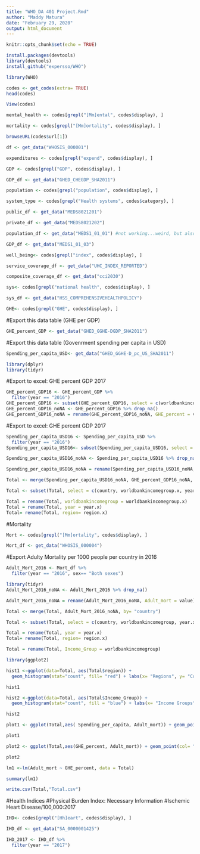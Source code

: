 ```yaml
---
title: "WHO_DA 401 Project.Rmd"
author: "Maddy Matura"
date: "February 29, 2020"
output: html_document
---
```


```r
knitr::opts_chunk$set(echo = TRUE)
```

```r
install.packages(devtools)
library(devtools)
install_github("expersso/WHO")
```

```r
library(WHO)

```

```r
codes <- get_codes(extra= TRUE)
head(codes)
```

```r
View(codes)
```

```r
mental_health <- codes[grepl("[Mm]ental", codes$display), ]
```

```r
mortality <- codes[grepl("[Mm]ortality", codes$display), ]
```

```r
browseURL(codes$url[1])
```

```r
df <- get_data("WHOSIS_000001")
```

```r
expenditures <- codes[grepl("expend", codes$display), ]
```

```r
GDP <- codes[grepl("GDP", codes$display), ]
```

```r
GDP_df <- get_data("GHED_CHEGDP_SHA2011")
```

```r
population <- codes[grepl("population", codes$display), ]
```

```r
system_type <- codes[grepl("Health systems", codes$category), ]
```

```r
public_df <- get_data("MEDS8021201")
```

```r
private_df <- get_data("MEDS8021202")
```

```r
population_df <- get_data("MEDS1_01_01") #not working...weird, but also no URL so maybe that's the propblem
```

```r
GDP_df <- get_data("MEDS1_01_03")
```

```r
well_being<- codes[grepl("index", codes$display), ]
```

```r
service_coverage_df <- get_data("UHC_INDEX_REPORTED") 
```

```r
composite_coverage_df <- get_data("cci2030")
```

```r
sys<- codes[grepl("national health", codes$display), ] 
```

```r
sys_df <- get_data("HSS_COMPREHENSIVEHEALTHPOLICY")

```

```r
GHE<- codes[grepl("GHE", codes$display), ] 
```


#Export this data table (GHE per GDP)
```r
GHE_percent_GDP <- get_data("GHED_GGHE-DGDP_SHA2011")
```

#Export this data table (Govenrment spending per capita in USD)
```r
Spending_per_capita_USD<- get_data("GHED_GGHE-D_pc_US_SHA2011")
```

```r
library(dplyr)
library(tidyr)


```




#Export to excel: GHE percent GDP 2017
```r
GHE_percent_GDP16 <- GHE_percent_GDP %>%
  filter(year == "2016")
GHE_percent_GDP16 <- subset(GHE_percent_GDP16, select = c(worldbankincomegroup, year,region, country, value))
GHE_percent_GDP16_noNA <- GHE_percent_GDP16 %>% drop_na()
GHE_percent_GDP16_noNA = rename(GHE_percent_GDP16_noNA, GHE_percent = value)
```
#Export to excel: GHE percent GDP 2017
```r

Spending_per_capita_USD16 <- Spending_per_capita_USD %>%
  filter(year == "2016")
Spending_per_capita_USD16<- subset(Spending_per_capita_USD16, select = c(worldbankincomegroup, year,region, country, value))

Spending_per_capita_USD16_noNA <- Spending_per_capita_USD16 %>% drop_na()

Spending_per_capita_USD16_noNA = rename(Spending_per_capita_USD16_noNA, Spending_per_capita = value)
```

```r
Total <- merge(Spending_per_capita_USD16_noNA, GHE_percent_GDP16_noNA, by= "country")
```

```r
Total <- subset(Total, select = c(country, worldbankincomegroup.x, year.x, region.x, Spending_per_capita, GHE_percent))

```


```r

Total = rename(Total, worldbankincomegroup = worldbankincomegroup.x)
Total = rename(Total, year = year.x)
Total= rename(Total, region= region.x)
```



#Mortality
```r
Mort <- codes[grepl("[Mm]ortality", codes$display), ] 
```

```r
Mort_df <- get_data("WHOSIS_000004")
```
#Export Adulty Mortality per 1000 people per country in 2016
```r
Adult_Mort_2016 <- Mort_df %>%
  filter(year == "2016", sex== "Both sexes")


```

```r
library(tidyr)
Adult_Mort_2016_noNA <- Adult_Mort_2016 %>% drop_na()

Adult_Mort_2016_noNA = rename(Adult_Mort_2016_noNA, Adult_mort = value)
```

```r
Total <- merge(Total, Adult_Mort_2016_noNA, by= "country")
```

```r
Total <- subset(Total, select = c(country, worldbankincomegroup, year.x, region.x, Spending_per_capita, GHE_percent, Adult_mort))
```



```r
Total = rename(Total, year = year.x)
Total= rename(Total, region= region.x)

```

```r
Total = rename(Total, Income_Group = worldbankincomegroup)
```

```r
library(ggplot2)
```

```r
hist1 <-ggplot(data=Total, aes(Total$region)) + 
  geom_histogram(stat="count", fill= "red") + labs(x= "Regions", y= "Count", title= "Distribution of Region Counts" ) + theme(plot.title = element_text(hjust = 0.5))
```

```r
hist1
```

```r
hist2 <-ggplot(data=Total, aes(Total$Income_Group)) + 
  geom_histogram(stat="count", fill = "blue") + labs(x= "Income Groups", y = "Count", title = "Distribution of Income Group Counts") + theme(plot.title = element_text(hjust = 0.5))
```

```r
hist2
```



```r
plot1 <- ggplot(Total,aes( Spending_per_capita, Adult_mort)) + geom_point(aes(col=Income_Group)) + labs(y= "Adult Mortality Rate per 1000 people", x= "Government Healthcare Spending per Capita", title= "Adult Mortality Rate by Government Health Spending per Capita") + theme(plot.title = element_text(hjust = 0.5))
```

```r
plot1
```

```r
plot2 <- ggplot(Total,aes(GHE_percent, Adult_mort)) + geom_point(col= "red") + geom_smooth(method= "lm") + labs(y="Adult Mortality rate per 1000 people", x="Percent GDP Allocated to Government Health Expenditures", title = "Government Health Expenditures and Adult Mortality Rates") + theme(plot.title = element_text(hjust = 0.5))
```

```r
plot2
```

```r
lm1 <-lm(Adult_mort ~ GHE_percent, data = Total)
```

```r
summary(lm1)
```



```r
write.csv(Total,"Total.csv")
```



#Health Indices
#Physical Burden Index: Necessary Information
#Ischemic Heart Disease/100,000:2017
```r
IHD<- codes[grepl("[Hh]eart", codes$display), ] 
```

```r
IHD_df <- get_data("SA_0000001425")
```

```r
IHD_2017 <- IHD_df %>%
  filter(year == "2017")
```

